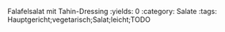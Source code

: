 Falafelsalat mit Tahin-Dressing
:yields: 0
:category: Salate
:tags: Hauptgericht;vegetarisch;Salat;leicht;TODO
